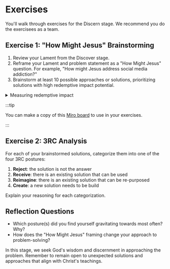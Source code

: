 # Exercises

You'll walk through exercises for the Discern stage. We recommend you do the exercisees as a team.

## Exercise 1: "How Might Jesus" Brainstorming

1. Review your Lament from the Discover stage.
1. Reframe your Lament and problem statement as a "How Might Jesus" question. For example, "How might Jesus address social media addiction?"
1. Brainstorm at least 10 possible approaches or solutions, prioritizing solutions with high redemptive impact potential.

<details>
  <summary>Measuring redemptive impact</summary>

At FaithTech, we measure redemptive impact by the relationships that develop with God, with the team, and with the beneficiaries of the solution.

Credit: Andy Crouch
</details>

:::tip

You can make a copy of this [Miro board](https://miro.com/app/board/uXjVKxbfKhc=/?share_link_id=515627343441) to use in your exercises.

:::

## Exercise 2: 3RC Analysis

For each of your brainstormed solutions, categorize them into one of the four 3RC postures:

1. **Reject**: the solution is not the answer
2. **Receive**: there is an existing solution that can be used
3. **Reimagine**: there is an existing solution that can be re-purposed
4. **Create**: a new solution needs to be build

Explain your reasoning for each categorization.

## Reflection Questions

- Which posture(s) did you find yourself gravitating towards most often? Why?
- How does the "How Might Jesus" framing change your approach to problem-solving?

In this stage, we seek God's wisdom and discernment in approaching the problem. Remember to remain open to unexpected solutions and approaches that align with Christ's teachings.
